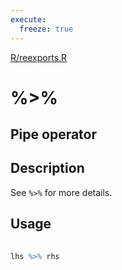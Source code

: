 ```yaml
---
execute:
  freeze: true
---
```


[R/reexports.R](https://github.com/rstudio/tfdatasets//blob/main/R/reexports.R#L5) 

# %>%

## Pipe operator

## Description
 See `%>%` for more details. 


## Usage
```r
 
lhs %>% rhs 
```









